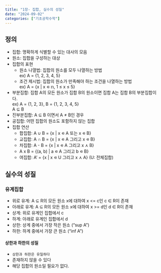 ```yaml
---
title: "1장- 집합, 실수의 성질"
date: "2024-09-02"
categories: ["기초공학수학"]
---
```


## 정의
- 집합: 명확하게 식별할 수 있는 대사의 모음
- 원소: 집합을 구성하는 대상
- 집합의 표현
  - 원소 나열법: 집합의 원소를 모두 나열하는 방법  
    ex) A = {1, 2, 3, 4, 5}
  - 조건 제시법: 집합의 원소가 만족해야 하는 조건을 나열하는 방법  
    ex) A = {x | x ⋴ 𝕟, 1 ≤ x ≤ 5}
- 부분집합: 집합 A의 모든 원소가 집합 B의 원소이면 집합 A는 집합 B의 부분집합이다.  
  ex) A = {1, 2, 3}, B = {1, 2, 3, 4, 5}  
  A ⊆ B
- 진부분집합: A ⊆ B 이면서 A ≠ B인 경우
- 공집합: 어떤 집합의 원소도 포함하지 않는 집합
- 집합 연산
  - 합집합: A ∪ B = {x | x ⋴ A 또는 x ⋴ B}
  - 교집합: A ∩ B = {x | x ⋴ A 그리고 x ⋴ B}
  - 차집합: A - B = {x | x ⋴ A 그리고 x ⋏ B}
  - A x B = {(a, b) | a ⋴ A 그리고 b ⋴ B}
  - 여집합: A' = {x | x ⋴ U 그리고 x ⋏ A} (U: 전체집합)

## 실수의 성질

### 유계집합

- 위로 유계: A ⊆ R의 모든 원소 x에 대하여 x <= c인 c ∈ R이 존재
- 아래로 유계: A ⊆ R의 모든 원소 x에 대하여 x >= d인 d ∈ R이 존재
- 상계: 위로 유계인 집합에서 c
- 하계: 아래로 유계인 집합에서 d
- 상한: 상계 중에서 가장 작은 원소 ("sup A")
- 하한: 하계 중에서 가장 큰 원소 ("inf A")

#### 상한과 하한의 성질
- `상한과 하한은 유일하다`
- 존재하지 않을 수 있다
- 해당 집합의 원소일 필요가 없다.

